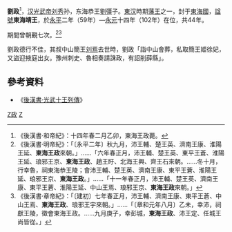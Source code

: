 '''劉政'''{{BD|1世纪|？|102年|catIdx=Liu,劉政}}<ref>《後漢書·和帝紀》：十四年春二月乙卯，東海王政薨。</ref>，[[汉光武帝|汉光武帝刘秀]]孙，东海恭王[[劉彊|劉彊]]子。[[東汉|東汉]]時期[[藩王|藩王]]之一，封于[[東海國_(東漢)|東海國]]，[[諡號|諡號]]'''東海靖王'''，於[[永平_(东汉)|永平]]二年（59年）—[[永元_(东汉)|永元]]十四年（102年）在位，共44年。

期間曾朝覲七次。<ref>《後漢書·明帝紀》：「〔永平二年〕秋九月，沛王輔、楚王英、濟南王康、淮陽王延、'''東海王政'''來朝。」……「六年春正月，沛王輔、楚王英、東平王蒼、淮陽王延、琅邪王京、'''東海王政'''、趙王盱、北海王興、齊王石來朝。……冬十月，行幸魯，祠東海恭王陵；會沛王輔、楚王英、濟南王康、東平王蒼、淮陽王延、琅邪王京、'''東海王政'''。」……「十一年春正月，沛王輔、楚王英、濟南王康、東平王蒼、淮陽王延、中山王焉、琅邪王京、'''東海王政'''來朝。」</ref><ref>《後漢書·章帝紀》：「〔建初〕七年春正月，沛王輔、濟南王康、東平王蒼、中山王焉、'''東海王政'''、琅邪王宇來朝。」……「〔章和元年八月〕乙未，幸沛，祠獻王陵，徵會東海王政。……九月庚子，幸彭城，'''東海王政'''、沛王定、任城王尚皆從。」</ref>

劉政德行不佳，其叔中山簡王[[刘焉_(中山王)|刘焉]]去世時，劉政「詣中山會葬，私取簡王姬徐妃，又盜迎掖庭出女。豫州刺史、魯相奏請誅政，有詔削薛縣」。

{{start box}}
{{s-before|[[劉彊|劉彊]]}}
{{s-title|[[東汉|東汉]][[東海王|東海王]]|59年－102年在位}}
{{s-after|[[劉肅|劉肅]]}}
{{end box}}

==參考資料==

* 《[http://guoxue.baidu.com/page/e1e1babacae9/46.html 後漢書·光武十王列傳]{{dead link|date=2017年11月 |bot=InternetArchiveBot |fix-attempted=yes }}》

{{汉朝人物小作品}}

[[Category:汉朝诸侯王|Z政]]
[[Category:刘姓|Z]]